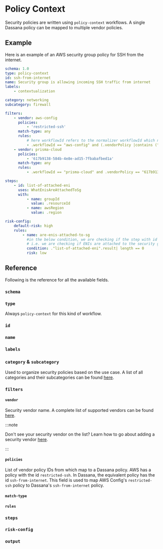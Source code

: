 # Policy Context

Security policies are written using `policy-context` workflows. A single Dassana policy can be mapped to multiple vendor policies.

## Example

Here is an example of an AWS security group policy for SSH from the internet.

```yaml title="content/workflows/csp/aws/service/ec2/resources/security-group/policy-context/ssh-from-internet.yaml"
schema: 1.0
type: policy-context
id: ssh-from-internet
name: Security group is allowing incoming SSH traffic from internet
labels:
    - contextualization

category: networking
subcategory: firewall

filters:
    - vendor: aws-config
      policies:
          - 'restricted-ssh'
      match-type: any
      rules:
          # here workflowId refers to the normalizer workflowId which normalized the alert
          - .workflowId == "aws-config" and (.vendorPolicy |contains ("restricted-ssh") )
    - vendor: prisma-cloud
      policies:
          - '617b9138-584b-4e8e-ad15-7fbabafbed1a'
      match-type: any
      rules:
          - .workflowId == "prisma-cloud" and .vendorPolicy == "617b9138-584b-4e8e-ad15-7fbabafbed1a"

steps:
    - id: list-of-attached-eni
      uses: WhatEnisAreAttachedToSg
      with:
          - name: groupId
            value: .resourceId
          - name: awsRegion
            value: .region

risk-config:
    default-risk: high
    rules:
        - name: are-enis-attached-to-sg
          #in the below condition, we are checking if the step with id "list-of-attached-eni" has a key with nameed 'result' and its value (array size) has length 0
          # i.e. we are checking if ENIs are attached to the security group or not
          condition: ."list-of-attached-eni".result| length == 0
          risk: low
```

## Reference

Following is the reference for all the available fields.


### `schema`

<Schema />

### `type`

Always `policy-context` for this kind of workflow.

### `id`

<Id />

### `name`

<Name />

### `labels`

<Labels />

### `category` & `subcategory`

Used to organize security policies based on the use case. A list of all categories and their subcategories can be found [here](https://github.com/dassana-io/dassana/blob/main/content/workflows/policies/categories.yaml).

### `filters`

<Filters />

#### `vendor`

Security vendor name. A complete list of supported vendors can be found [here](https://github.com/dassana-io/dassana/tree/main/content/workflows/vendors).

:::note

Don't see your security vendor on the list? Learn how to go about adding a security vendor [here](../vendor-setup/adding-vendors).

:::

#### `policies`

List of vendor policy IDs from which map to a Dassana policy. AWS has a policy with the id `restricted-ssh`. In Dassana, the equivalent policy has the id `ssh-from-internet`. This field is used to map AWS Config's `restricted-ssh` policy to Dassana's `ssh-from-internet` policy.

#### `match-type`

<MatchType />

#### `rules`

<RuleSyntax />

### `steps`

<Steps />

### `risk-config`

<RiskConfig />

### `output`

<Output />
